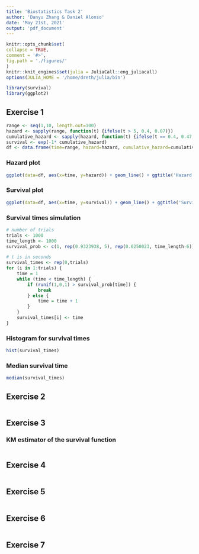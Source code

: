 ```yaml
---
title: 'Biostatistics Task 2'
author: 'Danyu Zhang & Daniel Alonso'
date: 'May 21st, 2021'
output: 'pdf_document'
---
```


```r
knitr::opts_chunk$set(
collapse = TRUE,
comment = '#>',
fig.path = './figures/'
)
knitr::knit_engines$set(julia = JuliaCall::eng_juliacall)
options(JULIA_HOME = '/home/dreth/julia/bin')
```

```r
library(survival)
library(ggplot2)
```

## Exercise 1

```r
range <- seq(1,10, length.out=100)
hazard <- sapply(range, function(t) {ifelse(t > 5, 0.4, 0.07)})
cumulative_hazard <- sapply(hazard, function(t) {ifelse(t == 0.4, 0.47, 0.07)})
survival <- exp(-1* cumulative_hazard)
df <- data.frame(time=range, hazard=hazard, cumulative_hazard=cumulative_hazard, survival=survival)
```

### Hazard plot

```r
ggplot(data=df, aes(x=time, y=hazard)) + geom_line() + ggtitle('Hazard function')
```

### Survival plot

```r
ggplot(data=df, aes(x=time, y=survival)) + geom_line() + ggtitle('Survival function')
```

### Survival times simulation

\small

```r
# number of trials
trials <- 1000
time_length <- 1000
survival_prob <- c(1, rep(0.9323938, 5), rep(0.6250023, time_length-6))

# t is in seconds
survival_times <- rep(0,trials)
for (i in 1:trials) {
    time = 1
    while (time < time_length) {
        if (runif(1,0,1) > survival_prob[time]) {
            break
        } else {
            time = time + 1
        }
    }
    survival_times[i] <- time
}
```

\normalsize

### Histogram for survival times

```r
hist(survival_times)
```

### Median survival time

```r
median(survival_times)
```

## Exercise 2

```r

```

## Exercise 3

### KM estimator of the survival function
```r

```

## Exercise 4

```r

```

## Exercise 5

```r

```

## Exercise 6

```r

```

## Exercise 7

```r

```
